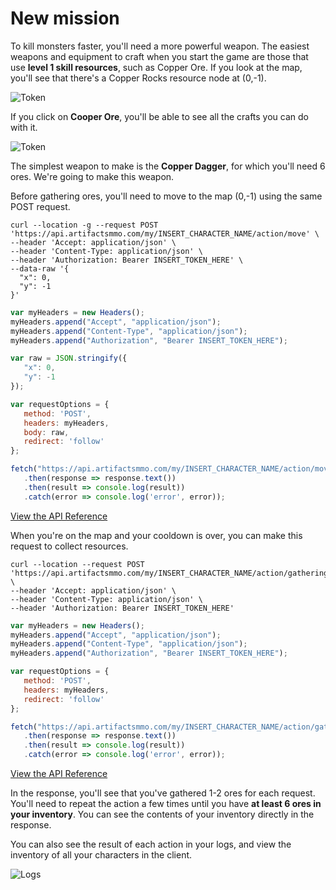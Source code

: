 # New mission

To kill monsters faster, you'll need a more powerful weapon. The easiest weapons and equipment to craft when you start the game are those that use **level 1 skill resources**, such as Copper Ore. If you look at the map, you'll see that there's a Copper Rocks resource node at (0,-1).

![Token](https://api.artifactsmmo.com/images/docs/copper_ore1.png)

If you click on **Cooper Ore**, you'll be able to see all the crafts you can do with it.

![Token](https://api.artifactsmmo.com/images/docs/copper_ore2.png)

The simplest weapon to make is the **Copper Dagger**, for which you'll need 6 ores. We're going to make this weapon.

Before gathering ores, you'll need to move to the map (0,-1) using the same POST request.
 
```http filename="cURL" copy
curl --location -g --request POST 'https://api.artifactsmmo.com/my/INSERT_CHARACTER_NAME/action/move' \
--header 'Accept: application/json' \
--header 'Content-Type: application/json' \
--header 'Authorization: Bearer INSERT_TOKEN_HERE' \
--data-raw '{
  "x": 0,
  "y": -1
}'
```
```js filename="Javascript" copy
var myHeaders = new Headers();
myHeaders.append("Accept", "application/json");
myHeaders.append("Content-Type", "application/json");
myHeaders.append("Authorization", "Bearer INSERT_TOKEN_HERE");

var raw = JSON.stringify({
   "x": 0,
   "y": -1
});

var requestOptions = {
   method: 'POST',
   headers: myHeaders,
   body: raw,
   redirect: 'follow'
};

fetch("https://api.artifactsmmo.com/my/INSERT_CHARACTER_NAME/action/move", requestOptions)
   .then(response => response.text())
   .then(result => console.log(result))
   .catch(error => console.log('error', error));
```

[View the API Reference](https://api.artifactsmmo.com/docs/#/operations/action_move_my__name__action_move_post)

When you're on the map and your cooldown is over, you can make this request to collect resources.

```http filename="cURL" copy
curl --location --request POST 'https://api.artifactsmmo.com/my/INSERT_CHARACTER_NAME/action/gathering' \
--header 'Accept: application/json' \
--header 'Content-Type: application/json' \
--header 'Authorization: Bearer INSERT_TOKEN_HERE'
```
```js filename="Javascript" copy
var myHeaders = new Headers();
myHeaders.append("Accept", "application/json");
myHeaders.append("Content-Type", "application/json");
myHeaders.append("Authorization", "Bearer INSERT_TOKEN_HERE");

var requestOptions = {
   method: 'POST',
   headers: myHeaders,
   redirect: 'follow'
};

fetch("https://api.artifactsmmo.com/my/INSERT_CHARACTER_NAME/action/gathering", requestOptions)
   .then(response => response.text())
   .then(result => console.log(result))
   .catch(error => console.log('error', error));
```

[View the API Reference](https://api.artifactsmmo.com/docs/#/operations/action_gathering_my__name__action_gathering_post)

In the response, you'll see that you've gathered 1-2 ores for each request. You'll need to repeat the action a few times until you have **at least 6 ores in your inventory**. You can see the contents of your inventory directly in the response.

You can also see the result of each action in your logs, and view the inventory of all your characters in the client. 

![Logs](https://api.artifactsmmo.com/images/docs/gathering.png)